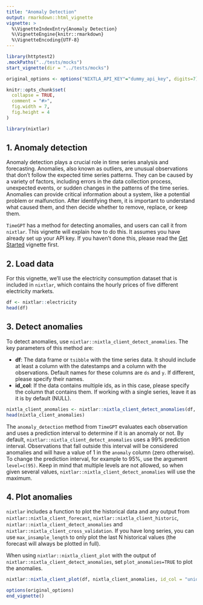 ```yaml
---
title: "Anomaly Detection"
output: rmarkdown::html_vignette
vignette: >
  %\VignetteIndexEntry{Anomaly Detection}
  %\VignetteEngine{knitr::rmarkdown}
  %\VignetteEncoding{UTF-8}
---
```

```r
library(httptest2)
.mockPaths("../tests/mocks")
start_vignette(dir = "../tests/mocks")

original_options <- options("NIXTLA_API_KEY"="dummy_api_key", digits=7)

knitr::opts_chunk$set(
  collapse = TRUE,
  comment = "#>", 
  fig.width = 7, 
  fig.height = 4
)
```

```r
library(nixtlar)
```

## 1. Anomaly detection
Anomaly detection plays a crucial role in time series analysis and forecasting. Anomalies, also known as outliers, are unusual observations that don't follow the expected time series patterns. They can be caused by a variety of factors, including errors in the data collection process, unexpected events, or sudden changes in the patterns of the time series. Anomalies can provide critical information about a system, like a potential problem or malfunction. After identifying them, it is important to understand what caused them, and then decide whether to remove, replace, or keep them.

`TimeGPT` has a method for detecting anomalies, and users can call it from `nixtlar`. This vignette will explain how to do this. It assumes you have already set up your API key. If you haven't done this, please read the [Get Started](https://nixtla.github.io/nixtlar/articles/anomaly-detection.html) vignette first. 

## 2. Load data 
For this vignette, we'll use the electricity consumption dataset that is included in `nixtlar`, which contains the hourly prices of five different electricity markets. 

```r
df <- nixtlar::electricity
head(df)
```

## 3. Detect anomalies 
To detect anomalies, use `nixtlar::nixtla_client_detect_anomalies`. The key parameters of this method are: 

- **df**: The data frame or `tsibble` with the time series data. It should include at least a column with the datestamps and a column with the observations. Default names for these columns are `ds` and `y`. If different, please specify their names. 
- **id_col**: If the data contains multiple ids, as in this case, please specify the column that contains them. If working with a single series, leave it as it is by default (NULL).    

```r
nixtla_client_anomalies <- nixtlar::nixtla_client_detect_anomalies(df, id_col = "unique_id") 
head(nixtla_client_anomalies)
```

The `anomaly_detection` method from `TimeGPT` evaluates each observation and uses a prediction interval to determine if it is an anomaly or not. By default, `nixtlar::nixtla_client_detect_anomalies` uses a 99% prediction interval. Observations that fall outside this interval will be considered anomalies and will have a value of 1 in the `anomaly` column (zero otherwise). To change the prediction interval, for example to 95%, use the argument `level=c(95)`. Keep in mind that multiple levels are not allowed, so when given several values, `nixtlar::nixtla_client_detect_anomalies` will use the maximum. 

## 4. Plot anomalies 
`nixtlar` includes a function to plot the historical data and any output from `nixtlar::nixtla_client_forecast`, `nixtlar::nixtla_client_historic`, `nixtlar::nixtla_client_detect_anomalies` and `nixtlar::nixtla_client_cross_validation`. If you have long series, you can use `max_insample_length` to only plot the last N historical values (the forecast will always be plotted in full). 

When using `nixtlar::nixtla_client_plot` with the output of `nixtlar::nixtla_client_detect_anomalies`, set `plot_anomalies=TRUE` to plot the anomalies. 

```r
nixtlar::nixtla_client_plot(df, nixtla_client_anomalies, id_col = "unique_id", plot_anomalies = TRUE)
```

```r
options(original_options)
end_vignette()
```


